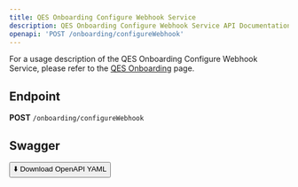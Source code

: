 ```yaml
---
title: QES Onboarding Configure Webhook Service
description: QES Onboarding Configure Webhook Service API Documentation
openapi: 'POST /onboarding/configureWebhook'
---
```


For a usage description of the QES Onboarding Configure Webhook Service, please refer to the [QES Onboarding](/essentials/qesOnboarding) page.

## Endpoint

**POST** `/onboarding/configureWebhook`

## Swagger
<a href="/downloads/swagger/qes/QESOnboarding.postman_collection.json" download="QESOnboarding.postman_collection.json">
  <button>⬇️ Download OpenAPI YAML</button>
</a>
